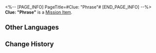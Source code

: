 <%-- [PAGE_INFO]
PageTitle=#Clue: "Phrase"#
[END_PAGE_INFO] --%>
{{Item Infobox
|id          = 140327
|image       = Item Clue- Phrase.png
|type        = Mission Item
|invCategory = Missions
|rarity      = 3
|effect      = 
|description = Wen Shiling said Adler kept muttering the word "phrase" before he disappeared. Is it possible that it was some other word with a similar pronunciation?
}}
'''Clue: "Phrase"''' is a [[Mission Item]].

==Other Languages==
{{Other Languages
|en   = Clue: "Phrase"
|zhs  = 线索信息·“香味”
|zht  = 線索資訊•「香味」
|ja   = 手がかり・「イソウ？」
|ko   = 단서 정보•'이상'
|es   = Pista: "Frase"
|fr   = Indice&nbsp;: «&nbsp;Phrase&nbsp;»
|ru   = Улика: «Фразовое»
|th   = เบาะแส: "หมีติ"
|vi   = Thông Tin Mấu Chốt - Ma Bóng
|de   = Hinweis: „Duft“
|id   = Petunjuk: "Frasa"
|pt   = Pista: "Frase"
}}

==Change History==
{{Change History|1.6}}